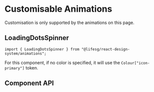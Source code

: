 
<Meta of={AnimationsCustomisableStories} />

# Customisable Animations

<DocNote>
    Customisation is only supported by the animations on this page.
</DocNote>

## LoadingDotsSpinner

```tsx
import { LoadingDotsSpinner } from "@lifesg/react-design-system/animations";
```

For this component, if no color is specified, it will use the
`Colour["icon-primary"]` token.

<Canvas of={AnimationsCustomisableStories.CustomLoadingDotsSpinner} />

## Component API

<CustomisedPropsTable />
